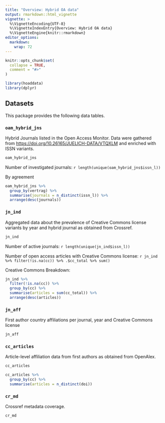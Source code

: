 ```yaml
---
title: "Overview: Hybrid OA data"
output: rmarkdown::html_vignette
vignette: >
  %\VignetteEncoding{UTF-8}
  %\VignetteIndexEntry{Overview: Hybrid OA data}
  %\VignetteEngine{knitr::rmarkdown}
editor_options: 
  markdown: 
    wrap: 72
---
```


```r
knitr::opts_chunk$set(
  collapse = TRUE,
  comment = "#>"
)
```

```r
library(hoaddata)
library(dplyr)
```

## Datasets

This package provides the following data tables.

### `oam_hybrid_jns`

Hybrid Journals listed in the Open Access Monitor. Data were gathered
from <https://doi.org/10.26165/JUELICH-DATA/VTQXLM> and enriched with
ISSN variants.

```r
oam_hybrid_jns
```

Number of investigated journals:
`r length(unique(oam_hybrid_jns$issn_l))`

By agreement

```r
oam_hybrid_jns %>%
  group_by(vertrag) %>%
  summarise(journals = n_distinct(issn_l)) %>%
  arrange(desc(journals))
```

### `jn_ind`

Aggregated data about the prevalence of Creative Commons license
variants by year and hybrid journal as obtained from Crossref.

```r
jn_ind
```

Number of active journals: `r length(unique(jn_ind$issn_l))`

Number of open access articles with Creative Commons license:
`r jn_ind %>% filter(!is.na(cc)) %>% .$cc_total %>% sum()`

Creative Commons Breakdown:

```r
jn_ind %>%
  filter(!is.na(cc)) %>%
  group_by(cc) %>%
  summarise(articles = sum(cc_total)) %>%
  arrange(desc(articles))
```

### `jn_aff`

First author country affiliations per journal, year and Creative Commons
license

```r
jn_aff
```

### `cc_articles`

Article-level affiliation data from first authors as obtained from
OpenAlex.

```r
cc_articles
```

```r
cc_articles %>%
  group_by(cc) %>%
  summarise(articles = n_distinct(doi))
```

### `cr_md`
 
Crossref metadata coverage.

```r
cr_md
```

